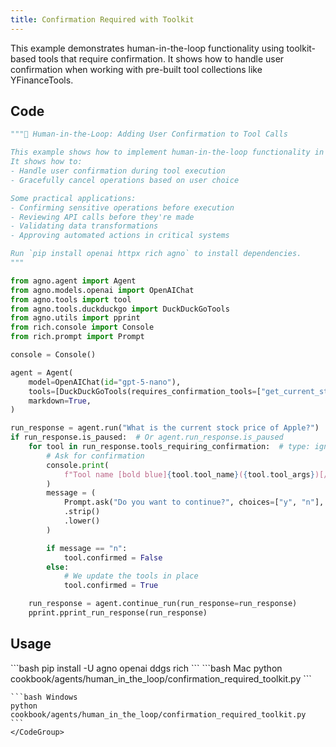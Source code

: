 ```yaml
---
title: Confirmation Required with Toolkit
---
```


This example demonstrates human-in-the-loop functionality using toolkit-based tools that require confirmation. It shows how to handle user confirmation when working with pre-built tool collections like YFinanceTools.

## Code

```python cookbook/agents/human_in_the_loop/confirmation_required_toolkit.py
"""🤝 Human-in-the-Loop: Adding User Confirmation to Tool Calls

This example shows how to implement human-in-the-loop functionality in your Agno tools.
It shows how to:
- Handle user confirmation during tool execution
- Gracefully cancel operations based on user choice

Some practical applications:
- Confirming sensitive operations before execution
- Reviewing API calls before they're made
- Validating data transformations
- Approving automated actions in critical systems

Run `pip install openai httpx rich agno` to install dependencies.
"""

from agno.agent import Agent
from agno.models.openai import OpenAIChat
from agno.tools import tool
from agno.tools.duckduckgo import DuckDuckGoTools
from agno.utils import pprint
from rich.console import Console
from rich.prompt import Prompt

console = Console()

agent = Agent(
    model=OpenAIChat(id="gpt-5-nano"),
    tools=[DuckDuckGoTools(requires_confirmation_tools=["get_current_stock_price"])],
    markdown=True,
)

run_response = agent.run("What is the current stock price of Apple?")
if run_response.is_paused:  # Or agent.run_response.is_paused
    for tool in run_response.tools_requiring_confirmation:  # type: ignore
        # Ask for confirmation
        console.print(
            f"Tool name [bold blue]{tool.tool_name}({tool.tool_args})[/] requires confirmation."
        )
        message = (
            Prompt.ask("Do you want to continue?", choices=["y", "n"], default="y")
            .strip()
            .lower()
        )

        if message == "n":
            tool.confirmed = False
        else:
            # We update the tools in place
            tool.confirmed = True

    run_response = agent.continue_run(run_response=run_response)
    pprint.pprint_run_response(run_response)
```

## Usage

<Steps>
  <Snippet file="create-venv-step.mdx" />

  <Step title="Install libraries">
    ```bash
    pip install -U agno openai ddgs rich
    ```
  </Step>

  <Step title="Run Agent">
    <CodeGroup>
    ```bash Mac
    python cookbook/agents/human_in_the_loop/confirmation_required_toolkit.py
    ```
    
    ```bash Windows  
    python cookbook/agents/human_in_the_loop/confirmation_required_toolkit.py
    ```
    </CodeGroup>
  </Step>
</Steps>